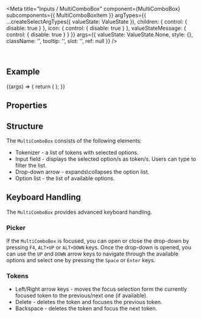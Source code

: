 
<Meta
  title="Inputs / MultiComboBox"
  component={MultiComboBox}
  subcomponents={{ MultiComboBoxItem }}
  argTypes={{
    ...createSelectArgTypes({ valueState: ValueState }),
    children: { control: { disable: true } },
    icon: { control: { disable: true } },
    valueStateMessage: { control: { disable: true } }
  }}
  args={{
    valueState: ValueState.None,
    style: {},
    className: '',
    tooltip: '',
    slot: '',
    ref: null
  }}
/>

<DocsHeader />

<br />

## Example

<Canvas>
  <Story name="Default">
    {(args) => {
      return (
        <MultiComboBox {...args}>
          <MultiComboBoxItem text="Item 1" />
          <MultiComboBoxItem text="Item 2" />
          <MultiComboBoxItem text="Item 3" />
          <MultiComboBoxItem text="Item 4" />
          <MultiComboBoxItem text="Item 5" />
        </MultiComboBox>
      );
    }}
  </Story>
</Canvas>

## Properties

<ArgsTable story="." />

## Structure

The `MultiComboBox` consists of the following elements:

- Tokenizer - a list of tokens with selected options.
- Input field - displays the selected option/s as token/s. Users can type to filter the list.
- Drop-down arrow - expands\\collapses the option list.
- Option list - the list of available options.

## Keyboard Handling

The `MultiComboBox` provides advanced keyboard handling.

### Picker

If the `MultiComboBox` is focused, you can open or close the drop-down by pressing `F4`, `ALT+UP` or `ALT+DOWN` keys. Once the drop-down is opened, you can use the `UP` and `DOWN` arrow keys to navigate through the available options and select one by pressing the `Space` or `Enter` keys.

### Tokens

- Left/Right arrow keys - moves the focus selection form the currently focused token to the previous/next one (if available).
- Delete - deletes the token and focuses the previous token.
- Backspace - deletes the token and focus the next token.
